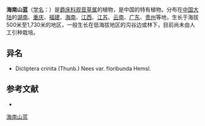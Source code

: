 {{Speciesbox
| name = 海南山蓝
| status = 
| status_system = 
| image =
| genus = Peristrophe
| species = floribunda
| authority = (Hemsl.) C. Y. Wu et H. S. Lo
}}

'''海南山蓝'''（[[学名|学名]]：{{lang|la|''Peristrophe floribunda''}}）是[[爵床科|爵床科]][[观音草属|观音草属]]的植物，是中国的特有植物。分布在[[中国大陆|中国大陆]]的[[湖南|湖南]]、[[重庆|重庆]]、[[福建|福建]]、[[海南|海南]]、[[江西|江西]]、[[江苏|江苏]]、[[云南|云南]]、[[广东|广东]]、[[贵州|贵州]]等地，生长于海拔500米至1,730米的地区，一般生长在低海拔地区的沟谷边或林下，目前尚未由人工引种栽培。

== 异名 ==
* Dicliptera crinita (Thunb.) Nees var. floribunda Hemsl.

== 参考文献 ==
<div class="references-small">
* {{cite web| url =http://www.bioinfo.cn/db05/KmzwSpecies.php?action=view&id=903| title =海南山蓝| work =《中国高等植物数据库全库》| publisher =中国科学院微生物研究所| author =昆明植物研究所| accessdate =2009-02-21| deadurl =yes| archiveurl =https://web.archive.org/web/20160305023121/http://www.bioinfo.cn/db05/KmzwSpecies.php?action=view&id=903| archivedate =2016-03-05}}
</div>
{{Taxonbar|from=Q11149879}}

[[Category:观音草属|海南山蓝]]


{{植物小作品}}